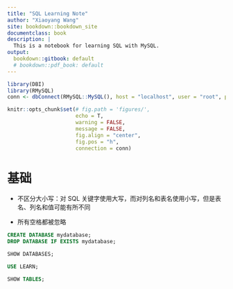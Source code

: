 ```yaml
---
title: "SQL Learning Note"
author: "Xiaoyang Wang"
site: bookdown::bookdown_site
documentclass: book
description: |
  This is a notebook for learning SQL with MySQL.
output:
  bookdown::gitbook: default
  # bookdown::pdf_book: default
---
```


```r
library(DBI)
library(RMySQL)
conn <- dbConnect(RMySQL::MySQL(), host = "localhost", user = "root", password = "Wxyang0916!", dbname = "Learn")

knitr::opts_chunk$set(# fig.path = 'figures/',
                      echo = T, 
                      warning = FALSE, 
                      message = FALSE, 
                      fig.align = "center",
                      fig.pos = "h",
                      connection = conn)
```

# 基础

- 不区分大小写：对 SQL 关键字使用大写，而对列名和表名使用小写，但是表名、列名和值可能有所不同

- 所有空格都被忽略

```sql
CREATE DATABASE mydatabase;
DROP DATABASE IF EXISTS mydatabase;
```

```sql
SHOW DATABASES;
```

```sql
USE LEARN;
```


```sql
SHOW TABLES;
```

